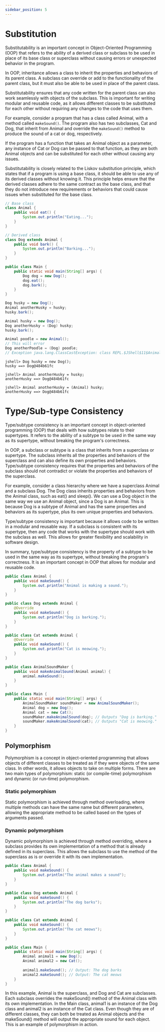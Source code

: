 ```yaml
---
sidebar_position: 5
---
```



# Substitution

Substitutability is an important concept in Object-Oriented Programming (OOP)
that refers to the ability of a derived class or subclass to be used in place of
its base class or superclass without causing errors or unexpected behavior in
the program.

In OOP, inheritance allows a class to inherit the properties and behaviors of
its parent class. A subclass can override or add to the functionality of the
parent class, but it must also be able to be used in place of the parent class.

Substitutability ensures that any code written for the parent class can also
work seamlessly with objects of the subclass. This is important for writing
modular and reusable code, as it allows different classes to be substituted for
each other without requiring any changes to the code that uses them.

For example, consider a program that has a class called Animal, with a method
called `makeSound()`. The program also has two subclasses, Cat and Dog, that
inherit from Animal and override the `makeSound()` method to produce the sound
of a cat or dog, respectively.

If the program has a function that takes an Animal object as a parameter, any
instance of Cat or Dog can be passed to that function, as they are both Animal
objects and can be substituted for each other without causing any issues.

Substitutability is closely related to the Liskov substitution principle, which
states that if a program is using a base class, it should be able to use any of
its derived classes without knowing it. This principle helps ensure that the
derived classes adhere to the same contract as the base class, and that they do
not introduce new requirements or behaviors that could cause issues when
substituted for the base class.

```java
// Base class
class Animal {
    public void eat() {
        System.out.println("Eating...");
    }
}

// Derived class
class Dog extends Animal {
    public void bark() {
        System.out.println("Barking...");
    }
}

public class Main {
    public static void main(String[] args) {
        Dog dog = new Dog();
        dog.eat();
        dog.bark();
    }
}
```

```java
Dog husky = new Dog();
Animal anotherHusky = husky;
husky.bark();
```

```java
Animal husky = new Dog();
Dog anotherHusky = (Dog) husky;
husky.bark();

Animal poodle = new Animal();
// This will error
Dog anotherPoodle = (Dog) poodle;
// Exception java.lang.ClassCastException: class REPL.$JShell$11$Animal cannot be cast to class REPL.$JShell$12$Dog (REPL.$JShell$11$Animal and REPL.$JShell$12$Dog are in unnamed module of loader jdk.jshell.execution.DefaultLoaderDelegate$RemoteClassLoader @3cd1a2f1)
```

```
jshell> Dog husky = new Dog();
husky ==> Dog@484b61fc

jshell> Animal anotherHusky = husky;
anotherHusky ==> Dog@484b61fc

jshell> Animal anotherHusky = (Animal) husky;
anotherHusky ==> Dog@484b61fc
```

# Type/Sub-type Consistency

Type/subtype consistency is an important concept in object-oriented programming (OOP) that deals with how subtypes relate to their supertypes. It refers to the ability of a subtype to be used in the same way as its supertype, without breaking the program's correctness.

In OOP, a subclass or subtype is a class that inherits from a superclass or supertype. The subclass inherits all the properties and behaviors of the superclass and can also define its own properties and behaviors. Type/subtype consistency requires that the properties and behaviors of the subclass should not contradict or violate the properties and behaviors of the superclass.

For example, consider a class hierarchy where we have a superclass Animal and a subclass Dog. The Dog class inherits properties and behaviors from the Animal class, such as eat() and sleep(). We can use a Dog object in the same way we use an Animal object, since a Dog is an Animal. This is because Dog is a subtype of Animal and has the same properties and behaviors as its supertype, plus its own unique properties and behaviors.

Type/subtype consistency is important because it allows code to be written in a modular and reusable way. If a subclass is consistent with its supertype, then any code that works with the supertype should work with the subclass as well. This allows for greater flexibility and scalability in software design.

In summary, type/subtype consistency is the property of a subtype to be used in the same way as its supertype, without breaking the program's correctness. It is an important concept in OOP that allows for modular and reusable code.

```java
public class Animal {
    public void makeSound() {
        System.out.println("Animal is making a sound.");
    }
}

public class Dog extends Animal {
    @Override
    public void makeSound() {
        System.out.println("Dog is barking.");
    }
}

public class Cat extends Animal {
    @Override
    public void makeSound() {
        System.out.println("Cat is meowing.");
    }
}

public class AnimalSoundMaker {
    public void makeAnimalSound(Animal animal) {
        animal.makeSound();
    }
}

public class Main {
    public static void main(String[] args) {
        AnimalSoundMaker soundMaker = new AnimalSoundMaker();
        Animal dog = new Dog();
        Animal cat = new Cat();
        soundMaker.makeAnimalSound(dog); // Outputs "Dog is barking."
        soundMaker.makeAnimalSound(cat); // Outputs "Cat is meowing."
    }
}
```

## Polymorphism

Polymorphism is a concept in object-oriented programming that allows objects of different classes to be treated as if they were objects of the same class. In other words, it allows objects to take on multiple forms. There are two main types of polymorphism: static (or compile-time) polymorphism and dynamic (or run-time) polymorphism.

### Static polymorphism

Static polymorphism is achieved through method overloading, where multiple methods can have the same name but different parameters, allowing the appropriate method to be called based on the types of arguments passed.

### Dynamic polymorphism

Dynamic polymorphism is achieved through method overriding, where a subclass provides its own implementation of a method that is already defined in its superclass. This allows the subclass to use the method of the superclass as is or override it with its own implementation.

```java
public class Animal {
    public void makeSound() {
        System.out.println("The animal makes a sound");
    }
}

public class Dog extends Animal {
    public void makeSound() {
        System.out.println("The dog barks");
    }
}

public class Cat extends Animal {
    public void makeSound() {
        System.out.println("The cat meows");
    }
}

public class Main {
    public static void main(String[] args) {
        Animal animal1 = new Dog();
        Animal animal2 = new Cat();
        
        animal1.makeSound(); // Output: The dog barks
        animal2.makeSound(); // Output: The cat meows
    }
}
```

In this example, Animal is the superclass, and Dog and Cat are subclasses. Each subclass overrides the makeSound() method of the Animal class with its own implementation. In the Main class, animal1 is an instance of the Dog class and animal2 is an instance of the Cat class. Even though they are of different classes, they can both be treated as Animal objects and the makeSound() method will output the appropriate sound for each object. This is an example of polymorphism in action.



